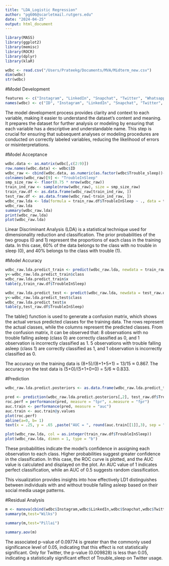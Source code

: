 ---
title: "LDA_Logistic Regression"
author: "pg606@scarletmail.rutgers.edu"
date: "2024-04-25"
output: html_document
---

```{r }
library(MASS)
library(ggplot2)
library(memisc)
library(ROCR)
library(dplyr)
library(klaR)

wdbc <- read.csv("/Users/Prateekg/Documents/MVA/Midterm_new.csv")
dim(wdbc)
str(wdbc)
```

#Model Development
```{r }
features <- c("Instagram", "LinkedIn", "Snapchat", "Twitter", "Whatsapp", "Youtube", "OTT", "Reddit", "Trouble_sleep", "Mood", "Tired_morning")
names(wdbc) <- c("ID", "Instagram", "LinkedIn", "Snapchat", "Twitter", "Whatsapp", "Youtube", "OTT", "Reddit", "Trouble_sleep", "Mood", "Tired_morning")
```


The model development process provides clarity and context to each variable, making it easier to understand the dataset's content and meaning.
It prepares the dataset for further analysis or modeling by ensuring that each variable has a descriptive and understandable name.
This step is crucial for ensuring that subsequent analyses or modeling procedures are conducted on correctly labeled variables, reducing the likelihood of errors or misinterpretations.


#Model Acceptance
```{r }
wdbc.data <- as.matrix(wdbc[,c(2:9)])
row.names(wdbc.data) <- wdbc$ID
wdbc_raw <- cbind(wdbc.data, as.numeric(as.factor(wdbc$Trouble_sleep))-1)
colnames(wdbc_raw)[9] <- "TroubleInSleep"
smp_size_raw <- floor(0.75 * nrow(wdbc_raw))
train_ind_raw <- sample(nrow(wdbc_raw), size = smp_size_raw)
train_raw.df <- as.data.frame(wdbc_raw[train_ind_raw, ])
test_raw.df <- as.data.frame(wdbc_raw[-train_ind_raw, ])
wdbc_raw.lda <- lda(formula = train_raw.df$TroubleInSleep ~ ., data = train_raw.df)
wdbc_raw.lda
summary(wdbc_raw.lda)
print(wdbc_raw.lda)
plot(wdbc_raw.lda)
```


Linear Discriminant Analysis (LDA) is a statistical technique used for dimensionality reduction and classification.
The prior probabilities of the two groups (0 and 1) represent the proportions of each class in the training data. In this case, 60% of the data belongs to the class with no trouble in sleep (0), and 40% belongs to the class with trouble (1).

#Model Accuracy
```{r }
wdbc_raw.lda.predict_train <- predict(wdbc_raw.lda, newdata = train_raw.df)
y<-wdbc_raw.lda.predict_train$class
wdbc_raw.lda.predict_train$x
table(y,train_raw.df$TroubleInSleep)
```


```{r }
wdbc_raw.lda.predict_test <- predict(wdbc_raw.lda, newdata = test_raw.df)
y<-wdbc_raw.lda.predict_test$class
wdbc_raw.lda.predict_test$x
table(y,test_raw.df$TroubleInSleep)
```


The table() function is used to generate a confusion matrix, which shows the actual versus predicted classes for the training data.
The rows represent the actual classes, while the columns represent the predicted classes.
From the confusion matrix, it can be observed that:
8 observations with no trouble falling asleep (class 0) are correctly classified as 0, and 1 observation is incorrectly classified as 1.
5 observations with trouble falling asleep (class 1) are correctly classified as 1, and 1 observation is incorrectly classified as 0.

The accuracy on the training data is (8+5)/(8+1+5+1) = 13/15 ≈ 0.867.
The accuracy on the test data is (5+0)/(5+1+0+0) = 5/6 ≈ 0.833.


#Prediction
```{r }
wdbc_raw.lda.predict.posteriors <- as.data.frame(wdbc_raw.lda.predict_test$posterior)

pred <- prediction(wdbc_raw.lda.predict.posteriors[,2], test_raw.df$TroubleInSleep)
roc.perf = performance(pred, measure = "tpr", x.measure = "fpr")
auc.train <- performance(pred, measure = "auc")
auc.train <- auc.train@y.values
plot(roc.perf)
abline(a=0, b= 1)
text(x = .25, y = .65 ,paste("AUC = ", round(auc.train[[1]],3), sep = ""))
```


```{r }
plot(wdbc_raw.lda, col = as.integer(train_raw.df$TroubleInSleep))
plot(wdbc_raw.lda, dimen = 1, type = "b")
```

These probabilities indicate the model's confidence in assigning each observation to each class. Higher probabilities suggest greater confidence in the classification.
In this case, the ROC curve is plotted, and the AUC value is calculated and displayed on the plot. An AUC value of 1 indicates perfect classification, while an AUC of 0.5 suggests random classification.

This visualization provides insights into how effectively LD1 distinguishes between individuals with and without trouble falling asleep based on their social media usage patterns.

#Residual Analysis
```{r }
m <- manova(cbind(wdbc$Instagram,wdbc$LinkedIn,wdbc$Snapchat,wdbc$Twitter)~wdbc$Trouble_sleep,data=wdbc)
summary(m,test="Wilks")

summary(m,test="Pillai")

summary.aov(m)
```

The associated p-value of 0.09774 is greater than the commonly used significance level of 0.05, indicating that this effect is not statistically significant.
Only for Twitter, the p-value (0.009828) is less than 0.05, indicating a statistically significant effect of Trouble_sleep on Twitter usage.

```{r }

```


```{r }

```


```{r }

```


```{r }

```


```{r }

```


```{r }

```


```{r }

```

```{r }

```


```{r }

```


```{r }

```


```{r }

```


```{r }

```


```{r }

```


```{r }

```


```{r }

```

